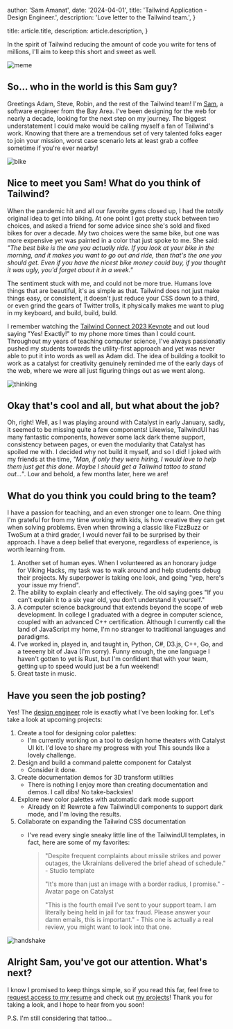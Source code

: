 
  author: 'Sam Amanat',
  date: '2024-04-01',
  title: 'Tailwind Application - Design Engineer.',
  description:
    'Love letter to the Tailwind team.',
}

  title: article.title,
  description: article.description,
}


In the spirit of Tailwind reducing the amount of code you write for tens of millions, I'll aim to keep this short and sweet as well.

<Image src={meme} alt="meme" />

## So... who in the world is this Sam guy?

Greetings Adam, Steve, Robin, and the rest of the Tailwind team! I'm [Sam](https://www.saminamanat.com), a software engineer from the Bay Area. I've been designing for the web for nearly a decade, looking for the next step on my journey. The biggest understatement I could make would be calling myself a fan of Tailwind's work.
Knowing that there are a tremendous set of very talented folks eager to join your mission, worst case scenario lets at least grab a coffee sometime if you're ever nearby!

<Image src={bike} alt="bike" />


## Nice to meet you Sam! What do you think of Tailwind?

When the pandemic hit and all our favorite gyms closed up, I had the *totally* original idea to get into biking. At one point I got pretty stuck between two choices, and asked a friend for some advice since she's sold and fixed bikes for over a decade.
My two choices were the same bike, but one was more expensive yet was painted in a color that just spoke to me. She said: *"The best bike is the one you actually ride. If you look at your bike in the morning, and it makes you want to go out and ride, then that's the one you should get. Even if you have the nicest bike money could buy, if you thought it was ugly, you'd forget about it in a week."*

The sentiment stuck with me, and could not be more true. Humans love things that are beautiful, it's as simple as that. Tailwind does not just make things easy, or consistent, it doesn't just reduce your CSS down to a third, or even grind the gears of Twitter trolls, it physically makes me want to plug in my keyboard, and build, build, build.

I remember watching the [Tailwind Connect 2023 Keynote](https://youtu.be/CLkxRnRQtDE) and out loud saying "Yes! Exactly!" to my phone more times than I could count. Throughout my years of teaching computer science,
I've always passionatly pushed my students towards the utility-first approach and yet was never able to put it into words as well as Adam did. The idea of building a toolkit to work as a catalyst for creativity genuinely 
reminded me of the early days of the web, where we were all just figuring things out as we went along.

<Image src={thinking} alt="thinking" />

## Okay that's cool and all, but what about the job?

Oh, right! Well, as I was playing around with Catalyst in early January, sadly, it seemed to be missing quite a few components! Likewise, TailwindUI has many fantastic components, however some lack dark theme support, consistency between pages, or even the modularity that Catalyst has spoiled me with. I decided why not build it myself, and so I did! I joked with my friends at the time, *"Man, if only they were hiring, I would love to help them just get this done. Maybe I should get a Tailwind tattoo to stand out..."*. Low and behold, a few months later, here we are!

## What do you think you could bring to the team?

I have a passion for teaching, and an even stronger one to learn. One thing I'm grateful for from my time working with kids, is how creative they can get when solving problems. Even when throwing a classic like FizzBuzz or TwoSum at a third grader, I would never fail to be surprised by their approach. I have a deep belief that everyone, regardless of experience, is worth learning from.

1. Another set of human eyes. When I volunteered as an honorary judge for Viking Hacks, my task was to walk around and help students debug their projects. My superpower is taking one look, and going "yep, here's your issue my friend".
2. The ability to explain clearly and effectively. The old saying goes "If you can't explain it to a six year old, you don't understand it yourself."
3. A computer science background that extends beyond the scope of web development. In college I graduated with a degree in computer science, coupled with an advanced C++ certification. Although I currently call the land of JavaScript my home, I'm no stranger to traditional languages and paradigms.
4. I've worked in, played in, and taught in, Python, C#, D3.js, C++, Go, and a teeeeny bit of Java (I'm sorry). Funny enough, the one language I haven't gotten to yet is Rust, but I'm confident that with your team, getting up to speed would just be a fun weekend!
5. Great taste in music.

## Have you seen the job posting?

Yes! The [design engineer](https://tailwindcss.com/careers/design-engineer) role is exactly what I've been looking for. Let's take a look at upcoming projects:

1. Create a tool for designing color palettes:
    - I'm currently working on a tool to design home theaters with Catalyst UI kit. I'd love to share my progress with you! This sounds like a lovely challenge.
2. Design and build a command palette component for Catalyst
    - Consider it done.
3. Create documentation demos for 3D transform utilities
    - There is nothing I enjoy more than creating documentation and demos. I call dibs! No take-backsies!
4. Explore new color palettes with automatic dark mode support
    - Already on it! Rewrote a few TailwindUI components to support dark mode, and I'm loving the results.
5. Collaborate on expanding the Tailwind CSS documentation
    - I've read every single sneaky little line of the TailwindUI templates, in fact, here are some of my favorites:
      <blockquote>
      "Despite frequent complaints about missile strikes and power outages, the Ukrainians delivered the brief ahead of schedule." - Studio template

      "It's more than just an image with a border radius, I promise." - Avatar page on Catalyst

      "This is the fourth email I’ve sent to your support team. I am literally being held in jail for tax fraud. Please answer your damn emails, this is important." - This one is actually a real review, you might want to look into that one.
      </blockquote>


<Image src={handshake} alt="handshake" />

## Alright Sam, you've got our attention. What's next?

I know I promised to keep things simple, so if you read this far, feel free to [request access to my resume](https://drive.google.com/file/d/1zOdYBn-na3qvpF1o7gS9gmBLWk8epZ20/view?usp=sharing) and check out [my projects](https://www.saminamanat.com/projects)! Thank you for taking a look, and I hope to hear from you soon!

P.S. I'm still considering that tattoo...
